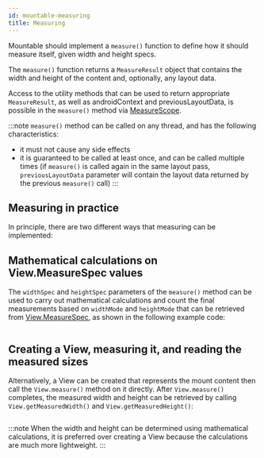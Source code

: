 ```yaml
---
id: mountable-measuring
title: Measuring
---
```


Mountable should implement a `measure()` function to define how it should measure itself, given width and height specs.

The `measure()` function returns a `MeasureResult` object that contains the width and height of the content and, optionally, any layout data.

Access to the utility methods that can be used to return appropriate `MeasureResult`, as well as androidContext and previousLayoutData, is possible in the `measure()` method via [MeasureScope](https://fburl.com/measurescope).

:::note
`measure()` method can be called on any thread, and has the following characteristics:
- it must not cause any side effects
- it is guaranteed to be called at least once, and can be called multiple times (if `measure()` is called again in the same layout pass, `previousLayoutData` parameter will contain the layout data returned by the previous `measure()` call)
:::

## Measuring in practice

In principle, there are two different ways that measuring can be implemented:

## Mathematical calculations on View.MeasureSpec values

The `widthSpec` and `heightSpec` parameters of the `measure()` method can be used to carry out mathematical calculations and count the final measurements based on `widthMode` and `heightMode` that can be retrieved from [View.MeasureSpec](https://developer.android.com/reference/android/view/View.MeasureSpec), as shown in the following example code:

```kotlin file=sample/src/main/java/com/facebook/samples/litho/kotlin/mountables/bindto/ImageViewComponent.kt start=measure_example_start end=measure_example_end
```

## Creating a View, measuring it, and reading the measured sizes

Alternatively, a View can be created that represents the mount content then call the `View.measure()` method on it directly. After `View.measure()` completes, the measured width and height can be retrieved by calling `View.getMeasuredWidth()` and `View.getMeasuredHeight()`:

```kotlin file=sample/src/main/java/com/facebook/samples/litho/kotlin/mountables/SampleTextInput.kt start=start_measure_with_view_measurement end=end_measure_with_view_measurement
```

:::note
When the width and height can be determined using mathematical calculations, it is preferred over creating a View because the calculations are much more lightweight.
:::

